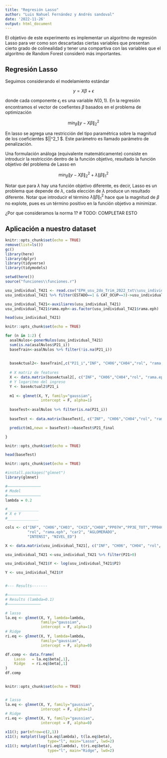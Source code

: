 ```yaml
---
title: "Regresión Lasso"
author: "Luis Nahuel Fernández y Andrés sandoval"
date: '2022-11-26'
output: html_document
---
```


El objetivo de este experimento es implementar un algoritmo de regresión Lasso
para ver como son descartadas ciertas variables que presentan cierto grado de colinealidad
y tener una compartiva con las variables que el algoritmo de Random Forest consideró más
importantes. 


## Regresión Lasso

Seguimos considerando el modelamiento estándar

$$ y = X\beta + \epsilon $$

donde cada componente $\epsilon_i$ es una variable $N(0,1)$. En la regresión encontramos el vector de coefientes $\beta$ basados
en el problema de optimización

$$ \min_{\beta} \|y - X\beta \|^2_2 $$

En lasso se agrega una restricción del tipo paramétrica sobre la magnitud de los coeficientes $\|\beta\|^2_1 \leq \lambda $. Este parámetro es llamado parámetro de penalización. 

Una formulación análoga (equivalente matemáticamente) consiste en introducir la restricción dentro de la función objetivo, resultado la función objetivo del problema de Lasso en 

$$ \min_{\beta} \|y - X\beta \|^2_2 + \lambda \|\beta\|^2_1 $$

Notar que para $\lambda$ hay una función objetivo diferente, es decir, Lasso es un problema que depende de $\lambda$, cada elección de $\lambda$ produce un resultado diferente. Notar que introducir el término $\lambda \|\beta\|^2_1$ hace que la magnitud de $\beta$ no explote, pues es un término positivo en la función objetivo a minimizar.

¿Por que consideramos la norma 1?  # TODO: COMPLETAR ESTO



## Aplicación a nuestro dataset



```r
knitr::opts_chunk$set(echo = TRUE)
remove(list=ls())
gc()
library(here)
library(dplyr)
library(tidyverse)
library(tidymodels)

setwd(here())
source("funciones\\funciones.r")

usu_individual_T421 <- read.csv("EPH_usu_2do_Trim_2022_txt\\usu_individual_T222.txt.txt", sep=";")
usu_individual_T421 %>% filter(ESTADO==1 & CAT_OCUP==3)->usu_individual_T421

usu_individual_T421<-auxiliares(usu_individual_T421)
usu_individual_T421$rama.eph<-as.factor(usu_individual_T421$rama.eph)

head(usu_individual_T421)


```


```r
knitr::opts_chunk$set(echo = TRUE)

for (n in 1:2) {
  asalNulos<-ponerNulos(usu_individual_T421)
  sum(is.na(asalNulos$P21_i))
  baseTrain<-asalNulos %>% filter(!is.na(P21_i))
  
  
  baseActual2<- baseTrain[,c("P21_i","INF", "CH06","CH04","rol", "rama.eph", "NIVEL_ED", "car2", "AGLOMERADO")]
  
  # X matriz de features
  X <- data.matrix(baseActual2[, c("INF", "CH06","CH04","rol", "rama.eph", "NIVEL_ED", "car2", "AGLOMERADO")])
  # Y logaritmo del ingreso
  Y <- baseActual2$P21_i
  
  m1 <- glmnet(X, Y, family="gaussian",
                intercept = F, alpha=1) 
  
  baseTest<-asalNulos %>% filter(is.na(P21_i))
  
  baseTest <- data.matrix(baseTest[, c("INF", "CH06","CH04","rol", "rama.eph", "NIVEL_ED", "car2", "AGLOMERADO")])

  predict(m1,newx = baseTest)->baseTest$P21_final

}


```



```r
knitr::opts_chunk$set(echo = TRUE)

head(baseTest)


```



















```r
knitr::opts_chunk$set(echo = TRUE)

#install.packages("glmnet")
library(glmnet)

#——————————————–
# Model
#——————————————–
lambda = 0.2

#______________
# X e Y
#______________

cols <- c("INF", "CH06","CH03", "CH15","CH08","PP07H","PP3E_TOT","PP04C", "PP07E","PP03D", "CH11", "CH16", "CH09" , "CH04", 
          "rol", "rama.eph", "car2", "AGLOMERADO", 
          "INTENSI", "NIVEL_ED")

X <- data.matrix(usu_individual_T421[, c("INF", "CH06", "CH04", "rol", "rama.eph", "car2", "AGLOMERADO", "INTENSI")])

usu_individual_T421 <-usu_individual_T421 %>% filter(P21>0) 

usu_individual_T421$Y <- log(usu_individual_T421$P2)

Y <- usu_individual_T421$Y


#--- Results-------

#——————————————–
# Results (lambda=0.1)
#——————————————–

# lasso
la.eq <- glmnet(X, Y, lambda=lambda,
                family="gaussian",
                intercept = F, alpha=1) 
# Ridge
ri.eq <- glmnet(X, Y, lambda=lambda,
                family="gaussian",
                intercept = F, alpha=0) 

df.comp <- data.frame(
    Lasso   = la.eq$beta[,1],
    Ridge   = ri.eq$beta[,1]
)
df.comp
    


```

```r
knitr::opts_chunk$set(echo = TRUE)


# lasso
la.eq <- glmnet(X, Y, family="gaussian", 
                intercept = F, alpha=1) 
# Ridge
ri.eq <- glmnet(X, Y, family="gaussian", 
                intercept = F, alpha=0) 

x11(); par(mfrow=c(2,1)) 
x11(); matplot(log(la.eq$lambda), t(la.eq$beta),
                   type="l", main="Lasso", lwd=2)
x11(); matplot(log(ri.eq$lambda), t(ri.eq$beta),
                   type="l", main="Ridge", lwd=2)


```




















